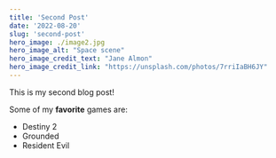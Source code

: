```yaml
---
title: 'Second Post'
date: '2022-08-20'
slug: 'second-post'
hero_image: ./image2.jpg
hero_image_alt: "Space scene"
hero_image_credit_text: "Jane Almon"
hero_image_credit_link: "https://unsplash.com/photos/7rriIaBH6JY"
---
```


This is my second blog post!

Some of my **favorite** games are:

-   Destiny 2
-   Grounded
-   Resident Evil
